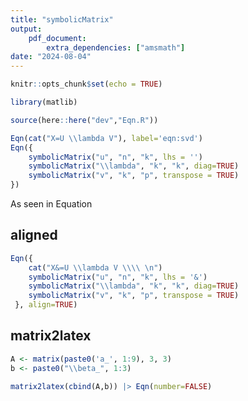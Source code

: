 ```yaml
---
title: "symbolicMatrix"
output: 
    pdf_document:
        extra_dependencies: ["amsmath"]
date: "2024-08-04"
---
```


```r
knitr::opts_chunk$set(echo = TRUE)
```

```r
library(matlib)

source(here::here("dev","Eqn.R"))
```

```r
Eqn(cat("X=U \\lambda V"), label='eqn:svd')
Eqn({
    symbolicMatrix("u", "n", "k", lhs = '')
    symbolicMatrix("\\lambda", "k", "k", diag=TRUE)
    symbolicMatrix("v", "k", "p", transpose = TRUE)
})
```

As seen in Equation \ref{eqn:svd} \ldots

## aligned

```r
Eqn({
    cat("X&=U \\lambda V \\\\ \n")
    symbolicMatrix("u", "n", "k", lhs = '&')
    symbolicMatrix("\\lambda", "k", "k", diag=TRUE)
    symbolicMatrix("v", "k", "p", transpose = TRUE)
 }, align=TRUE)
```

## matrix2latex

```r
A <- matrix(paste0('a_', 1:9), 3, 3)
b <- paste0("\\beta_", 1:3)
```

```r
matrix2latex(cbind(A,b)) |> Eqn(number=FALSE)
```




